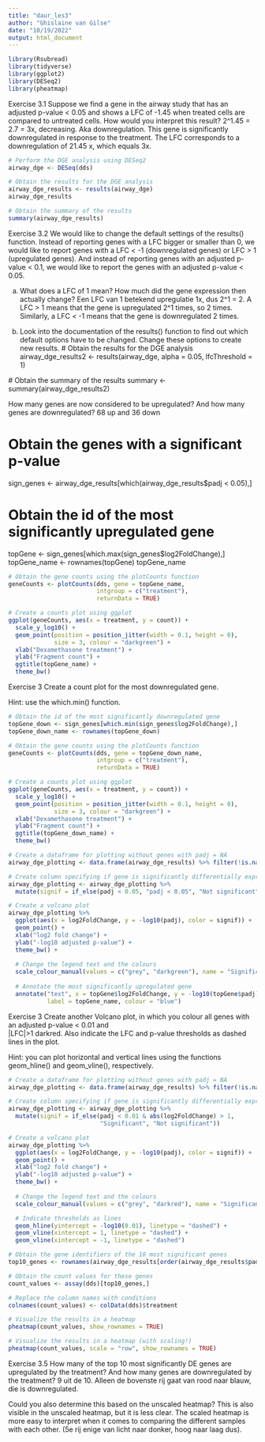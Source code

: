 ```yaml
---
title: "daur_les3"
author: "Ghislaine van Gilse"
date: "10/19/2022"
output: html_document
---
```


```r

library(Rsubread)
library(tidyverse)
library(ggplot2)
library(DESeq2)
library(pheatmap)

```

Exercise 3.1
Suppose we find a gene in the airway study that has an adjusted p-value < 0.05 and shows a LFC of -1.45 when treated cells are compared to untreated cells. How would you interpret this result?
2^1.45 = 2.7 = 3x, decreasing. Aka downregulation.
This gene is significantly downregulated in response to the treatment. The LFC corresponds to a downregulation of 21.45 x, which equals 3x.

```r
# Perform the DGE analysis using DESeq2
airway_dge <- DESeq(dds)

# Obtain the results for the DGE analysis
airway_dge_results <- results(airway_dge)
airway_dge_results

# Obtain the summary of the results
summary(airway_dge_results)

```

Exercise 3.2
We would like to change the default settings of the results() function. Instead of reporting genes with a LFC bigger or smaller than 0, we would like to report genes with a LFC < -1 (downregulated genes) or LFC > 1 (upregulated genes). And instead of reporting genes with an adjusted p-value < 0.1, we would like to report the genes with an adjusted p-value < 0.05.

a) What does a LFC of 1 mean? How much did the gene expression then actually change?
  Een LFC van 1 betekend upregulatie 1x, dus 2^1 = 2.
  A LFC > 1 means that the gene is upregulated 2^1 times, so 2 times. Similarly, a LFC < -1 means that the gene is downregulated 2 times.

b) Look into the documentation of the results() function to find out which default options have to be changed. Change these options to create new results.
  # Obtain the results for the DGE analysis
airway_dge_results2 <- results(airway_dge, alpha = 0.05, lfcThreshold = 1)

  # Obtain the summary of the results
summary <- summary(airway_dge_results2)

How many genes are now considered to be upregulated? And how many genes are downregulated?
  68 up and 36 down


# Obtain the genes with a significant p-value
sign_genes <- airway_dge_results[which(airway_dge_results$padj < 0.05),]

# Obtain the id of the most significantly upregulated gene
topGene <- sign_genes[which.max(sign_genes$log2FoldChange),]
topGene_name <- rownames(topGene)
topGene_name

```r
# Obtain the gene counts using the plotCounts function
geneCounts <- plotCounts(dds, gene = topGene_name, 
                         intgroup = c("treatment"), 
                         returnData = TRUE)

# Create a counts plot using ggplot
ggplot(geneCounts, aes(x = treatment, y = count)) +
  scale_y_log10() + 
  geom_point(position = position_jitter(width = 0.1, height = 0), 
             size = 3, colour = "darkgreen") +
  xlab("Dexamethasone treatment") +
  ylab("Fragment count") + 
  ggtitle(topGene_name) +
  theme_bw()
```

Exercise 3
Create a count plot for the most downregulated gene.

Hint: use the which.min() function.
```r
# Obtain the id of the most significantly downregulated gene
topGene_down <- sign_genes[which.min(sign_genes$log2FoldChange),]
topGene_down_name <- rownames(topGene_down)

# Obtain the gene counts using the plotCounts function
geneCounts <- plotCounts(dds, gene = topGene_down_name, 
                         intgroup = c("treatment"), 
                         returnData = TRUE)

# Create a counts plot using ggplot
ggplot(geneCounts, aes(x = treatment, y = count)) +
  scale_y_log10() + 
  geom_point(position = position_jitter(width = 0.1, height = 0), 
             size = 3, colour = "darkgreen") +
  xlab("Dexamethasone treatment") +
  ylab("Fragment count") + 
  ggtitle(topGene_down_name) +
  theme_bw()
```

```r
# Create a dataframe for plotting without genes with padj = NA
airway_dge_plotting <- data.frame(airway_dge_results) %>% filter(!is.na(padj))

# Create column specifying if gene is significantly differentially expressed
airway_dge_plotting <- airway_dge_plotting %>% 
  mutate(signif = if_else(padj < 0.05, "padj < 0.05", "Not significant"))

# Create a volcano plot
airway_dge_plotting %>% 
  ggplot(aes(x = log2FoldChange, y = -log10(padj), color = signif)) +
  geom_point() + 
  xlab("log2 fold change") +
  ylab("-log10 adjusted p-value") + 
  theme_bw() +
  
  # Change the legend text and the colours
  scale_colour_manual(values = c("grey", "darkgreen"), name = "Significance") +
  
  # Annotate the most significantly upregulated gene
  annotate("text", x = topGene$log2FoldChange, y = -log10(topGene$padj)*0.8, 
           label = topGene_name, colour = "blue")
```

Exercise 3
Create another Volcano plot, in which you colour all genes with an adjusted p-value < 0.01 and  
|LFC|>1 darkred. Also indicate the LFC and p-value thresholds as dashed lines in the plot.

Hint: you can plot horizontal and vertical lines using the functions geom_hline() and geom_vline(), respectively.

```r
# Create a dataframe for plotting without genes with padj = NA
airway_dge_plotting <- data.frame(airway_dge_results) %>% filter(!is.na(padj))

# Create column specifying if gene is significantly differentially expressed
airway_dge_plotting <- airway_dge_plotting %>% 
  mutate(signif = if_else(padj < 0.01 & abs(log2FoldChange) > 1, 
                          "Significant", "Not significant"))

# Create a volcano plot
airway_dge_plotting %>% 
  ggplot(aes(x = log2FoldChange, y = -log10(padj), color = signif)) +
  geom_point() + 
  xlab("log2 fold change") +
  ylab("-log10 adjusted p-value") + 
  theme_bw() +
  
  # Change the legend text and the colours
  scale_colour_manual(values = c("grey", "darkred"), name = "Significance") +

  # Indicate thresholds as lines
  geom_hline(yintercept = -log10(0.01), linetype = "dashed") +
  geom_vline(xintercept = 1, linetype = "dashed") +
  geom_vline(xintercept = -1, linetype = "dashed")
```

```r
# Obtain the gene identifiers of the 10 most significant genes
top10_genes <- rownames(airway_dge_results[order(airway_dge_results$padj)[1:10],])

# Obtain the count values for these genes
count_values <- assay(dds)[top10_genes,]

# Replace the column names with conditions
colnames(count_values) <- colData(dds)$treatment

# Visualize the results in a heatmap
pheatmap(count_values, show_rownames = TRUE)
```

```r
# Visualize the results in a heatmap (with scaling!)
pheatmap(count_values, scale = "row", show_rownames = TRUE)
```

Exercise 3.5
How many of the top 10 most significantly DE genes are upregulated by the treatment? And how many genes are downregulated by the treatment?
  9 uit de 10. Alleen de bovenste rij gaat van rood naar blauw, die is downregulated.

Could you also determine this based on the unscaled heatmap?
  This is also visible in the unscaled heatmap, but it is less clear. The scaled heatmap is more easy to interpret when it comes to comparing the different samples with each other. (5e rij enige van licht naar donker, hoog naar laag dus).

